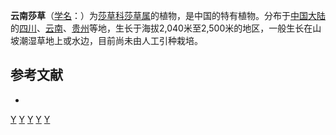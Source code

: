 {{Speciesbox
| genus = Cyperus
| species = duclouxii
| authority = E. G. Camus
}}

'''云南莎草'''（[[学名|学名]]：{{lang|la|''Cyperus duclouxii''}}）为[[莎草科|莎草科]][[莎草属|莎草属]]的植物，是中国的特有植物。分布于[[中国大陆|中国大陆]]的[[四川|四川]]、[[云南|云南]]、[[贵州|贵州]]等地，生长于海拔2,040米至2,500米的地区，一般生长在山坡潮湿草地上或水边，目前尚未由人工引种栽培。

== 参考文献 ==
<div class="references-small">
* {{cite web| url =http://www.bioinfo.cn/db05/KmzwSpecies.php?action=view&id=7358| title =云南莎草| work =《中国高等植物数据库全库》| publisher =中国科学院微生物研究所| author =昆明植物研究所| accessdate =2009-02-24| deadurl =yes| archiveurl =https://web.archive.org/web/20160305044923/http://www.bioinfo.cn/db05/KmzwSpecies.php?action=view&id=7358| archivedate =2016-03-05}}
</div>
{{Taxonbar|from=Q10881031}}

[[Category:莎草属|Y]]
[[Category:云南植物|Y]]
[[Category:四川植物|Y]]
[[Category:贵州植物|Y]]
[[Category:中国特有植物|Y]]